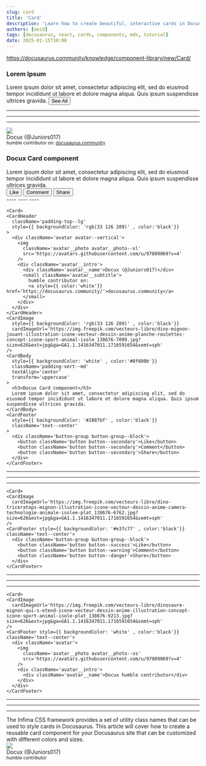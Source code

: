```yaml
---
slug: card
title: 'Card'
description: 'Learn how to create beautiful, interactive cards in Docusaurus using custom React components and MDX integration.'
authors: [oeid]
tags: [docusaurus, react, cards, components, mdx, tutorial]
date: 2025-01-15T10:00
---
```


https://docusaurus.community/knowledge/component-library/new/Card/

  <Card shadow='tl'>
    <CardHeader>
      <h3>Lorem Ipsum</h3>
    </CardHeader>
    <CardBody>
      Lorem ipsum dolor sit amet, consectetur adipiscing elit, sed do eiusmod tempor incididunt ut labore et dolore magna aliqua. Quis ipsum suspendisse ultrices gravida.
    </CardBody>
    <CardFooter>
      <button className='button button--secondary button--block'>See All</button>
    </CardFooter>
  </Card>

----
----
----
<Card>
    <CardHeader style={{ backgroundColor: '#205d3b' , color:'black'}}>
      <div className='avatar avatar--vertical'>
        <img
          className='avatar__photo avatar__photo--xl'
          src='https://avatars.githubusercontent.com/u/97809069?v=4'
        />
        <div className='avatar__intro'>
          <div className='avatar__name'>Docux (@Juniors017)</div>
          <small className='avatar__subtitle'>
            humble contributor on:
            <a style={{ color:'white'}}  href='https://docusaurus.community/'>docusaurus.community</a>
          </small>
        </div>
      </div>
    </CardHeader>
    <CardBody
      style={{ backgroundColor: 'black' , color:'silver'}}
      className='padding-vert--md'
      textAlign='center'
      transform='uppercase'
    >
      <h3>Docux Card component</h3>
      Lorem ipsum dolor sit amet, consectetur adipiscing elit, sed do eiusmod tempor incididunt ut labore et dolore magna aliqua. Quis ipsum suspendisse ultrices gravida.
    </CardBody> 
    <CardFooter style={{ backgroundColor: '#205d3b' , color:'black'}} className='text--center'> 
      <div className='button-group button-group--block'>
        <button className='button button--secondary'>Like</button>
        <button className='button button--secondary'>Comment</button>
        <button className='button button--secondary'>Share</button>
      </div>
    </CardFooter> 
  </Card>
----
----
----

    <Card>
    <CardHeader
      className='padding-top--lg'
      style={{ backgroundColor: 'rgb(33 126 209)' , color:'black'}}
    >
      <div className='avatar avatar--vertical'>
        <img
          className='avatar__photo avatar__photo--xl' 
          src='https://avatars.githubusercontent.com/u/97809069?v=4'
        />
        <div className='avatar__intro'>
          <div className='avatar__name'>Docux (@Juniors017)</div>
          <small className='avatar__subtitle'>
            humble contributor on:
            <a style={{ color:'white'}} href='https://docusaurus.community/'>docusaurus.community</a>
          </small>
        </div>
      </div>
    </CardHeader>
    <CardImage
      style={{ backgroundColor: 'rgb(33 126 209)' , color:'black'}}
      cardImageUrl='https://img.freepik.com/vecteurs-libre/dino-mignon-jouant-illustration-icone-vecteur-dessin-anime-planche-roulettes-concept-icone-sport-animal-isole_138676-7099.jpg?size=626&ext=jpg&ga=GA1.1.1416347011.1716591654&semt=sph'
    />
    <CardBody
      style={{ backgroundColor: 'white' , color:'#8f600b'}}
      className='padding-vert--md'
      textAlign='center'
      transform='uppercase'
    >
      <h3>Docux Card component</h3>
      Lorem ipsum dolor sit amet, consectetur adipiscing elit, sed do eiusmod tempor incididunt ut labore et dolore magna aliqua. Quis ipsum suspendisse ultrices gravida.
    </CardBody>  
    <CardFooter
      style={{ backgroundColor: '#2887bf' , color:'black'}}
      className='text--center'
    >
      <div className='button-group button-group--block'>
        <button className='button button--secondary'>Like</button>
        <button className='button button--secondary'>Comment</button>
        <button className='button button--secondary'>Share</button>
      </div>
    </CardFooter> 
  </Card>

----
----
----
    <Card>
    <CardImage
      cardImageUrl='https://img.freepik.com/vecteurs-libre/dino-triceratops-mignon-illustration-icone-vecteur-dessin-anime-camera-technologie-animale-isolee-plat_138676-6762.jpg?size=626&ext=jpg&ga=GA1.1.1416347011.1716591654&semt=sph'
    />
    <CardFooter style={{ backgroundColor: '#e37c77' , color:'black'}} className='text--center'> 
      <div className='button-group button-group--block'>
        <button className='button button--success'>Like</button>
        <button className='button button--warning'>Comment</button>
        <button className='button button--danger'>Share</button>
      </div>
    </CardFooter> 
  </Card>

----
----
----
    <Card>
    <CardImage
      cardImageUrl='https://img.freepik.com/vecteurs-libre/dinosaure-mignon-qui-s-etend-icone-vecteur-dessin-anime-illustration-concept-icone-sport-animal-isole-plat_138676-9213.jpg?size=626&ext=jpg&ga=GA1.1.1416347011.1716591654&semt=sph'
    />
    <CardFooter style={{ backgroundColor: 'white' , color:'black'}} className='text--center'> 
      <div className='avatar'>
        <img
          className='avatar__photo avatar__photo--xs' 
          src='https://avatars.githubusercontent.com/u/97809069?v=4'
        />
        <div className='avatar__intro'>
          <div className='avatar__name'>Docux humble contributor</div>
        </div>
      </div>
    </CardFooter> 
  </Card>

----
----
----

<Card shadow='tl'>
    <CardBody
      style={{ backgroundColor: 'white' , color:'black'}}
      className='padding-vert--md' 
      transform='uppercase'
    >
      The Infima CSS framework provides a set of utility class names that can be used to style cards in Docusaurus. This article will cover how to create a reusable card component for your Docusaurus site that can be customized with different colors and sizes.
    </CardBody>
    <CardFooter style={{ backgroundColor: 'red' , color:'black'}}> 
      <div className='avatar padding-top--md'>
        <img
          className='avatar__photo'
          src='https://avatars.githubusercontent.com/u/97809069?v=4'
        />
        <div className='avatar__intro'>
          <div className='avatar__name'>Docux (@Juniors017)</div>
            <small className='avatar__subtitle'>
              humble contributor
            </small>
        </div>
      </div>
    </CardFooter> 
  </Card>